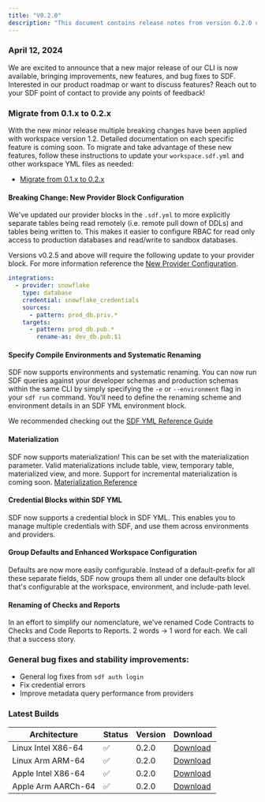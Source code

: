 ```yaml
---
title: "V0.2.0"
description: "This document contains release notes from version 0.2.0 of SDF."
---
```

### April 12, 2024

We are excited to announce that a new major release of our CLI is now available, bringing
 improvements, new features, and bug fixes to SDF. Interested in our product roadmap or want to 
discuss features? Reach out to your SDF point of contact to provide any points of feedback!

### Migrate from 0.1.x to 0.2.x

With the new minor release multiple breaking changes have been applied with workspace version 1.2. 
Detailed documentation on each specific feature is coming soon. To migrate and take advantage of these
new features, follow these instructions to update your `workspace.sdf.yml` and other workspace YML files 
as needed:
- [Migrate from 0.1.x to 0.2.x](/releases/migrations/11-12)

#### Breaking Change: New Provider Block Configuration

We've updated our provider blocks in the `.sdf.yml` to more explicitly separate tables being read remotely 
(i.e. remote pull down of DDLs) and tables being written to. This makes it easier to configure RBAC 
for read only access to production databases and read/write to sandbox databases. 

Versions v0.2.5 and above will require the following update to your provider block. For more information
reference the [New Provider Configuration](/releases/migrations/11-12#new-provider-configuration).
``` yml workspace.sdf.yml
integrations:
  - provider: snowflake
    type: database
    credential: snowflake_credentials
    sources: 
      - pattern: prod_db.priv.*
    targets:
      - pattern: prod_db.pub.*
        rename-as: dev_db.pub.$1
```

#### Specify Compile Environments and Systematic Renaming
SDF now supports environments and systematic renaming. You can now run SDF queries against 
your developer schemas and production schemas within the same CLI by simply specifying the 
`-e` or `--environment` flag in your `sdf run` command. 
<Note>
You'll need to define the renaming scheme and environment details in an SDF YML environment block. 

We recommended checking out the [SDF YML Reference Guide](/reference/sdf-yml)
</Note>


#### Materialization 
SDF now supports materialization! This can be set with the materialization parameter. Valid 
materializations include table, view, temporary table, materialized view, and more. Support for 
incremental materialization is coming soon. [Materialization Reference](/reference/sdf-yml#enum-materialization)

#### Credential Blocks within SDF YML
SDF now supports a credential block in SDF YML. This enables you to manage multiple credentials 
with SDF, and use them across environments and providers.

#### Group Defaults and Enhanced Workspace Configuration
Defaults are now more easily configurable. Instead of a default-prefix for all these separate fields, 
SDF now groups them all under one defaults block that's configurable at the workspace, environment, and include-path level.

#### Renaming of Checks and Reports
In an effort to simplify our nomenclature, we've renamed Code Contracts to Checks and Code Reports 
to Reports. 2 words -> 1 word for each. We call that a success story.

### General bug fixes and stability improvements:
- General log fixes from `sdf auth login`
- Fix credential errors
- Improve metadata query performance from providers

### Latest Builds

| Architecture           | Status | Version | Download |
| ---------------------- | ------ | ------- | -------- |
| Linux Intel X86-64     |   ✅   | 0.2.0  | [Download](https://cdn.sdf.com/releases/download/sdf-v0.2.0-x86_64-unknown-linux-musl.tar.gz) |
| Linux Arm ARM-64       |   ✅   | 0.2.0  | [Download](https://cdn.sdf.com/releases/download/sdf-v0.2.0-arm-unknown-linux-gnueabihf.tar.gz) |
| Apple Intel X86-64     |   ✅   | 0.2.0  | [Download](https://cdn.sdf.com/releases/download/sdf-v0.2.0-x86_64-apple-darwin.tar.gz) |
| Apple Arm AARCh-64     |   ✅   | 0.2.0  | [Download](https://cdn.sdf.com/releases/download/sdf-v0.2.0-aarch64-apple-darwin.tar.gz) |
